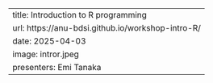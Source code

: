 ---
title: Introduction to R programming
url: https://anu-bdsi.github.io/workshop-intro-R/
date: 2025-04-03
image: intror.jpeg
presenters: Emi Tanaka
---